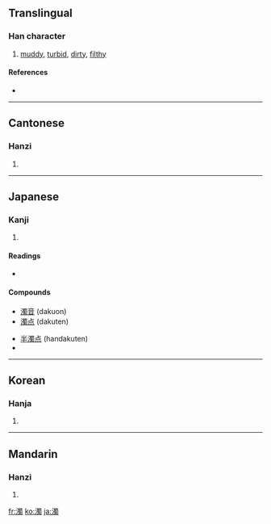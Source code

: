 {{also|浊}}
==Translingual==

===Han character===
{{Han char|rn=85|rad=水|as=13|sn=16|four=3612<sub>7</sub>|canj=水田中戈 (EWLI)}}

# [[muddy]], [[turbid]], [[dirty]], [[filthy]]

====References====
* {{Han ref|kx=0654.190|dkj=18440|dj=1064.160|hdz=31758.030|uh=6FC1|ud=28609|bh=BF42|bd=48962}}

----

==Cantonese==

===Hanzi===
{{yue-hanzi|jyut=|y=juk6}}

# {{defn|Cantonese}}

----

==Japanese==

===Kanji===
{{ja-kanji|grade=c|rs=水13}}

# {{defn|Japanese}}

====Readings====
* {{ja-readings|on=[[だく]] (daku)|kun=[[にごる]] (nigoru), [[にごす]] (nigosu), [[にごり]] (nigori)}}

====Compounds====
{{top2}}
* [[濁音]] (dakuon)
* [[濁点]] (dakuten)
{{mid2}}
* [[半濁点]] (handakuten)
*{{term|連濁||[[rendaku]], sequential voicing|tr=[[れんだく]], [[rendaku]]|lang=ja|sc=Jpan}}
{{bottom}}

----

==Korean==

===Hanja===
{{ko-hanja|hangeul=[[탁]]|eumhun=|rv=tak|mr=t'ak|y=thak}}

# {{defn|Korean}}

----

==Mandarin==

===Hanzi===
{{cmn-hanzi|sim=浊|pin=[[xiǎn]] ([[xian3]]), [[zhuó]] ([[zhuo2]])|wg=hsien<sup>3</sup>, cho<sup>2</sup>}}

# {{defn|Mandarin}}

[[fr:濁]]
[[ko:濁]]
[[ja:濁]]